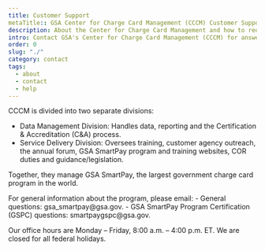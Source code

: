 ```yaml
---
title: Customer Support
metaTitle:: GSA Center for Charge Card Management (CCCM) Customer Support
description: About the Center for Charge Card Management and how to request support
intro: Contact GSA's Center for Charge Card Management (CCCM) for answers to general questions about GSA SmartPay®.
order: 0
slug: "./"
category: contact
tags:
  - about
  - contact
  - help
---
```


CCCM is divided into two separate divisions: 

- Data Management Division: Handles data, reporting and the Certification & Accreditation (C&A) process. 
- Service Delivery Division: Oversees training, customer agency outreach, the annual forum, GSA SmartPay program and training websites, COR duties and guidance/legislation.  

Together, they manage GSA SmartPay, the largest government charge card program in the world.

<SummaryBox>
For general information about the program, please email:
- General questions: gsa_smartpay@gsa.gov.
- GSA SmartPay Program Certification (GSPC) questions: smartpaygspc@gsa.gov​.

Our office hours are Monday – Friday, 8:00 a.m. – 4:00 p.m. ET. We are closed for all federal holidays.
</SummaryBox>
